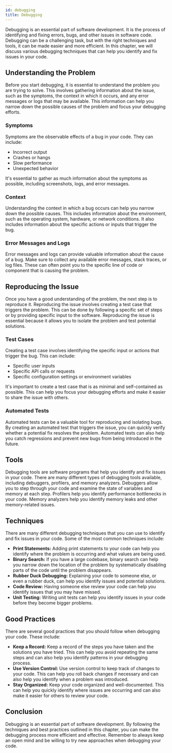```yaml
---
id: debugging
title: Debugging
---
```



<div className="text--center margin-bottom--lg">
  <DebuggingImage width="80%" height="300px" />
</div>

Debugging is an essential part of software development. It is the process of identifying and fixing errors, bugs, and
other issues in software code. Debugging can be a challenging task, but with the right techniques and tools, it can be
made easier and more efficient. In this chapter, we will discuss various debugging techniques that can help you identify
and fix issues in your code.

## Understanding the Problem

Before you start debugging, it is essential to understand the problem you are trying to solve. This involves gathering
information about the issue, such as the symptoms, the context in which it occurs, and any error messages or logs that
may be available. This information can help you narrow down the possible causes of the problem and focus your debugging
efforts.

### Symptoms

Symptoms are the observable effects of a bug in your code. They can include:

- Incorrect output
- Crashes or hangs
- Slow performance
- Unexpected behavior

It's essential to gather as much information about the symptoms as possible, including screenshots, logs, and error
messages.

### Context

Understanding the context in which a bug occurs can help you narrow down the possible causes. This includes information
about the environment, such as the operating system, hardware, or network conditions. It also includes information about
the specific actions or inputs that trigger the bug.

### Error Messages and Logs

Error messages and logs can provide valuable information about the cause of a bug. Make sure to collect any available
error messages, stack traces, or log files. These can often point you to the specific line of code or component that is
causing the problem.

## Reproducing the Issue

Once you have a good understanding of the problem, the next step is to reproduce it. Reproducing the issue involves
creating a test case that triggers the problem. This can be done by following a specific set of steps or by providing
specific input to the software. Reproducing the issue is essential because it allows you to isolate the problem and test
potential solutions.

### Test Cases

Creating a test case involves identifying the specific input or actions that trigger the bug. This can include:

- Specific user inputs
- Specific API calls or requests
- Specific configuration settings or environment variables

It's important to create a test case that is as minimal and self-contained as possible. This can help you focus your
debugging efforts and make it easier to share the issue with others.

### Automated Tests

Automated tests can be a valuable tool for reproducing and isolating bugs. By creating an automated test that triggers
the issue, you can quickly verify whether a potential fix resolves the problem. Automated tests can also help you catch
regressions and prevent new bugs from being introduced in the future.

## Tools

Debugging tools are software programs that help you identify and fix issues in your code. There are many different types
of debugging tools available, including debuggers, profilers, and memory analyzers. Debuggers allow you to step through
your code and examine the state of variables and memory at each step. Profilers help you identify performance
bottlenecks in your code. Memory analyzers help you identify memory leaks and other memory-related issues.

## Techniques

There are many different debugging techniques that you can use to identify and fix issues in your code. Some of the most
common techniques include:

- **Print Statements:** Adding print statements to your code can help you identify where the problem is occurring and
  what values are being used.
- **Binary Search:** If you have a large codebase, binary search can help you narrow down the location of the problem by
  systematically disabling parts of the code until the problem disappears.
- **Rubber Duck Debugging:** Explaining your code to someone else, or even a rubber duck, can help you identify issues
  and potential solutions.
- **Code Review:** Having someone else review your code can help you identify issues that you may have missed.
- **Unit Testing:** Writing unit tests can help you identify issues in your code before they become bigger problems.

## Good Practices

There are several good practices that you should follow when debugging your code. These include:

- **Keep a Record:** Keep a record of the steps you have taken and the solutions you have tried. This can help you avoid
  repeating the same steps and can also help you identify patterns in your debugging process.
- **Use Version Control:** Use version control to keep track of changes to your code. This can help you roll back
  changes if necessary and can also help you identify when a problem was introduced.
- **Stay Organized:** Keep your code organized and well-documented. This can help you quickly identify where issues are
  occurring and can also make it easier for others to review your code.

## Conclusion

Debugging is an essential part of software development. By following the techniques and best practices outlined in this
chapter, you can make the debugging process more efficient and effective. Remember to always keep an open mind and be
willing to try new approaches when debugging your code.
